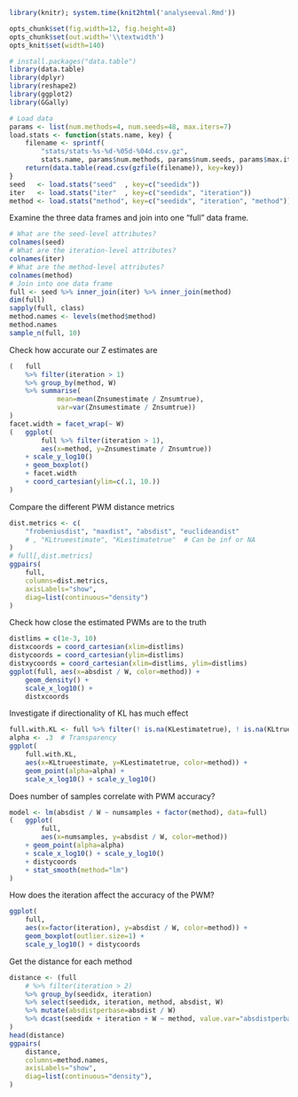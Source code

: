 ```r
library(knitr); system.time(knit2html('analyseeval.Rmd'))
```

```r
opts_chunk$set(fig.width=12, fig.height=8)
opts_chunk$set(out.width='\\textwidth')
opts_knit$set(width=140)

```

```r
# install.packages("data.table")
library(data.table)
library(dplyr)
library(reshape2)
library(ggplot2)
library(GGally)

```

```r
# Load data
params <- list(num.methods=4, num.seeds=48, max.iters=7)
load.stats <- function(stats.name, key) {
    filename <- sprintf(
        "stats/stats-%s-%d-%05d-%04d.csv.gz",
        stats.name, params$num.methods, params$num.seeds, params$max.iters)
    return(data.table(read.csv(gzfile(filename)), key=key))
}
seed   <- load.stats("seed"  , key=c("seedidx"))
iter   <- load.stats("iter"  , key=c("seedidx", "iteration"))
method <- load.stats("method", key=c("seedidx", "iteration", "method"))
```

Examine the three data frames and join into one "full" data frame.
```r
# What are the seed-level attributes?
colnames(seed)
# What are the iteration-level attributes?
colnames(iter)
# What are the method-level attributes?
colnames(method)
# Join into one data frame
full <- seed %>% inner_join(iter) %>% inner_join(method)
dim(full)
sapply(full, class)
method.names <- levels(method$method)
method.names
sample_n(full, 10)

```

Check how accurate our Z estimates are
```r
(   full
    %>% filter(iteration > 1)
    %>% group_by(method, W)
    %>% summarise(
            mean=mean(Znsumestimate / Znsumtrue),
            var=var(Znsumestimate / Znsumtrue))
)
facet.width = facet_wrap(~ W)
(   ggplot(
        full %>% filter(iteration > 1),
        aes(x=method, y=Znsumestimate / Znsumtrue))
    + scale_y_log10()
    + geom_boxplot()
    + facet.width
    + coord_cartesian(ylim=c(.1, 10.))
)

```

Compare the different PWM distance metrics
```r
dist.metrics <- c(
    "frobeniusdist", "maxdist", "absdist", "euclideandist"
    # , "KLtrueestimate", "KLestimatetrue"  # Can be inf or NA
)
# full[,dist.metrics]
ggpairs(
    full,
    columns=dist.metrics,
    axisLabels="show",
    diag=list(continuous="density")
)

```

Check how close the estimated PWMs are to the truth
```r
distlims = c(1e-3, 10)
distxcoords = coord_cartesian(xlim=distlims)
distycoords = coord_cartesian(ylim=distlims)
distxycoords = coord_cartesian(xlim=distlims, ylim=distlims)
ggplot(full, aes(x=absdist / W, color=method)) +
    geom_density() +
    scale_x_log10() +
    distxcoords

```

Investigate if directionality of KL has much effect
```r
full.with.KL <- full %>% filter(! is.na(KLestimatetrue), ! is.na(KLtrueestimate))
alpha <- .3  # Transparency
ggplot(
    full.with.KL,
    aes(x=KLtrueestimate, y=KLestimatetrue, color=method)) +
    geom_point(alpha=alpha) +
    scale_x_log10() + scale_y_log10()

```

Does number of samples correlate with PWM accuracy?
```r
model <- lm(absdist / W ~ numsamples + factor(method), data=full)
(   ggplot(
        full,
        aes(x=numsamples, y=absdist / W, color=method))
    + geom_point(alpha=alpha)
    + scale_x_log10() + scale_y_log10()
    + distycoords
    + stat_smooth(method="lm")
)

```

How does the iteration affect the accuracy of the PWM?
```r
ggplot(
    full,
    aes(x=factor(iteration), y=absdist / W, color=method)) +
    geom_boxplot(outlier.size=1) +
    scale_y_log10() + distycoords

```

Get the distance for each method
```r
distance <- (full
    # %>% filter(iteration > 2)
    %>% group_by(seedidx, iteration)
    %>% select(seedidx, iteration, method, absdist, W)
    %>% mutate(absdistperbase=absdist / W)
    %>% dcast(seedidx + iteration + W ~ method, value.var="absdistperbase")
)
head(distance)
ggpairs(
    distance,
    columns=method.names,
    axisLabels="show",
    diag=list(continuous="density"),
)
```


